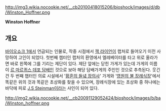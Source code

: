 
http://img3.wikia.nocookie.net/__cb20100418015206/bioshock/images/d/db/Winston_Hoffner.png

'''Winston Hoffner'''

== 개요 ==
[[바이오쇼크 1]]에서 언급되는 인물로, 작중 시점에서 [[잭 라이언]]이 랩처로 들어오기 이전 사망하여 고인이 되었다. 
첫번째 챕터인 랩처의 환영에서 엘레베이터를 타고 위로 올라가면 바로 왼쪽에 그를 기리는 제단이 있다. 제단 앞에는 닫힌 가게가 있는데 가게의 이름이 [[르 마르퀴스 데포 담배]]인 것으로 보아 해당 담배가게의 주인인 것으로 추측된다. 웃긴 건 두 번째 챕터인 의료 시설에서 '[[황혼의 들녘 장의사]]' 가게와 '[[영원의 불 장례식장]]'에서 똑같은 위의 것과 똑같은 초상화를 찾을 수 있으며, 장례식장에 있는 초상화 중 하나에는 바닥에 피로 [[스타인먼|J.S Steinman]]이라는 사인이 되어 있다.

http://img2.wikia.nocookie.net/__cb20091129052424/bioshock/images/b/ba/Winston_hoffner.png
